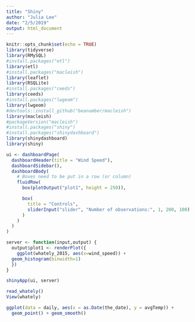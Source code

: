 ```yaml
---
title: "Shiny"
author: "Julia Lee"
date: "2/5/2019"
output: html_document
---
```


```r
knitr::opts_chunk$set(echo = TRUE)
library(tidyverse)
library(RMySQL)
#install.packages("etl")
library(etl)
#install.packages("macleish")
library(leaflet)
library(RSQLite)
#install.packages("ceeds")
library(ceeds)
#install.packages("lwgeom")
library(lwgeom)
#devtools::install_github("beanumber/macleish")
library(macleish)
#packageVersion("macleish")
#install.packages("shiny")
#install.packages("shinydashboard")
library(shinydashboard)
library(shiny)
```









```r
ui <- dashboardPage(
  dashboardHeader(title = "Wind Speed"),
  dashboardSidebar(),
  dashboardBody(
    # Boxes need to be put in a row (or column)
    fluidRow(
      box(plotOutput("plot1", height = 250)),

      box(
        title = "Controls",
        sliderInput("slider", "Number of observations:", 1, 200, 100)
      )
    )
  )
)

server <- function(input,output) {
  output$plot1 <- renderPlot({
    ggplot(whately_2015, aes(x=wind_speed)) + 
  geom_histogram(binwidth=1)
  })
}

shinyApp(ui, server)
```





```r
read_whately()
View(whately)
```

```r
ggplot(data = daily, aes(x = as.Date(the_date), y = avgTemp)) +
  geom_point() + geom_smooth()
```
